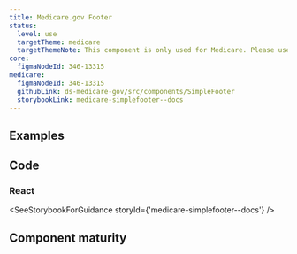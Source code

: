 ```yaml
---
title: Medicare.gov Footer
status:
  level: use
  targetTheme: medicare
  targetThemeNote: This component is only used for Medicare. Please use the theme switcher to view the component with Medicare styles.
core:
  figmaNodeId: 346-13315
medicare:
  figmaNodeId: 346-13315
  githubLink: ds-medicare-gov/src/components/SimpleFooter
  storybookLink: medicare-simplefooter--docs
---
```



## Examples

<StorybookExample componentName="footer" storyId="medicare-simplefooter--default" />

## Code

### React

<SeeStorybookForGuidance storyId={'medicare-simplefooter--docs'} />

## Component maturity

<MaturityChecklist
  a11yStandards={true}
  color={true}
  forcedColors={false}
  screenReaders={true}
  keyboardNavigable={true}
  storybook={true}
  responsive={true}
  spanish={false}
  completeUiKit={false}
  responsiveUiKit={false}
  tokensInCode={true}
  tokensInSketch={true}
/>
